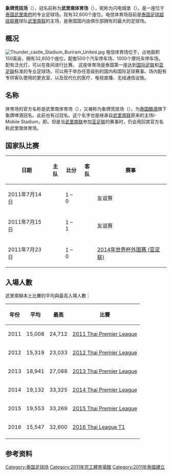 {{Infobox stadium
| stadium_name      = 电信体育场<br />New I-Mobile Stadium
| nickname          = 闪电城堡
| image             =
| caption           =  
| location          = {{flagicon|THA}}[[泰国|泰国]][[武里南府|武里南府]]
| coordinates       = {{coord|14.965952|103.094555|format=dms|type:landmark_scale:3000}}
| broke_ground      = 2010年10月4日
| built             =
| opened            = 2011年6月4日<ref>{{Cite web |url=http://www.worldofstadiums.com/asia/thailand/i-mobile-stadium/ |title=存档副本 |access-date=2016-12-13 |archive-url=https://web.archive.org/web/20160324221521/http://www.worldofstadiums.com/asia/thailand/i-mobile-stadium/ |archive-date=2016-03-24 |dead-url=yes }}</ref>
| renovated         =
| expanded          = 2013年第4季度
| closed            =
| demolished        =
| owner             = {{le|陈乃温|Newin Chidchob}}
| operator          = [[武里南联|武里南联]]
| surface           = [[草地|草地]]
| construction_cost = 1200万至1700万美元
| architect         =
| structural engineer =
| services engineer =
| general_contractor=
| project_manager   =
| main_contractors  =
| former_names      =
| tenants           = [[武里南联|武里南联]] 
| seating_capacity  = 24,000（扩建前）<br>32,600（2014年扩建完成后）<ref>{{cite web|url=http://www.ttrweekly.com/site/2014/08/|title=buri-ram-scores-in-sports-tourism|publisher=ttrweekly|accessdate=11 August 2015|deadurl=yes|archiveurl=https://web.archive.org/web/20151117031957/http://www.ttrweekly.com/site/2014/08/|archivedate=2015年11月17日}}</ref>
|
}}

'''象牌竞技场'''（{{lang-en|Chang Arena}}），冠名前称为'''武里南体育场'''（{{lang-en|Buriram Stadium}}），昵称为闪电城堡（{{lang-en|''Thunder Castle''}}）。是一座位于[[泰国|泰国]][[武里南府|武里南府]]的专业足球场。现有32,600个座位。电信体育场目前是[[泰国足球超级联赛|泰国足球超级联赛]]球队[[武里南联|武里南联]]的主场，是泰国国内由俱乐部拥有的最大的足球场。

== 概况 ==
[[File:Thunder_castle_Stadium_Buriram_United.jpg|thumb]]
电信体育场位于{{link-en|武里南直辖县|Mueang Buriram District}}，占地面积150英亩，拥有32,600个座位，配套500个汽车停车场、1000个摩托车停车场。配有泛光灯，可以在夜间进行比赛。
这座体育场是泰国第一座达到[[国际足联|国际足联]]和[[亚洲足球联合会|亚足联]]标准的专业足球场，可以用于举办任意级别的国内和国际足球赛事。场内配有专供客队使用的更衣室，以及现代化的医疗、电视直播、无线通信设施。

== 名称 ==
体育场的官方名称是武里南体育场（{{lang-en|Buriram Stadium}}），又被称为象牌竞技场（{{lang-en|Chang Arena}}），为[[泰国酿酒|泰国酿酒]]旗下象牌啤酒冠名。此前{{link-en|I-Mobile|I-Mobile}}也有过冠名。这个名字也是继承自[[武里南联|武里南联]]原来的主场I-Mobile Stadium，即{{link-en|Khao Kradong Stadium|Khao Kradong Stadium}}。但是当[[武里南联|武里南联]]参加[[亚洲足球联合会|亚足联]]的赛事时，仍会用回其官方名称武里南体育场。

== 国家队比赛 ==
{| class="wikitable"
!日期
!主队
!比分
!客队
!赛事
|-
| 2011年7月14日 || {{fb|THA}} || 1 – 0 || {{fb|Myanmar}} || 友谊赛
|-
| 2011年7月15日 || {{fb|THA}} || 1 – 1 || {{fb|Myanmar}} || 友谊赛
|-
| 2011年7月23日  || {{fb|THA}} || 1 – 0 || {{fb|PLE}} ||  [[2014年世界杯外围赛_(亚足联)|2014年世界杯外围赛 (亚足联)]]
|}

==入場人數==
武里南聯本土比賽的平均與最高入場人數：
{| class="wikitable sortable"
|-
! 年份
! 平均
! 最高
! 比賽
|-
| 2011
| 15,008
| 24,712
| [[2011_Thai_Premier_League|2011 Thai Premier League]]
|-
| 2012
| 15,319
| 23,033
| [[2012_Thai_Premier_League|2012 Thai Premier League]]
|-
| 2013
| 18,941
| 27,088
| [[2013_Thai_Premier_League|2013 Thai Premier League]]
|-
| 2014
| 19,132
| 33,325
| [[2014_Thai_Premier_League|2014 Thai Premier League]]
|-
| 2015
| 19,553
| 33,269
| [[2015_Thai_Premier_League|2015 Thai Premier League]]
|-
| 2016
| 15,547
| 32,600	
| [[2016_Thai_League_T1|2016 Thai League T1]]
|-
|}

== 参考资料 ==
{{Reflist}}

[[Category:泰国足球场|Category:泰国足球场]]
[[Category:2011年完工體育場館|Category:2011年完工體育場館]]
[[Category:2011年泰國建立|Category:2011年泰國建立]]